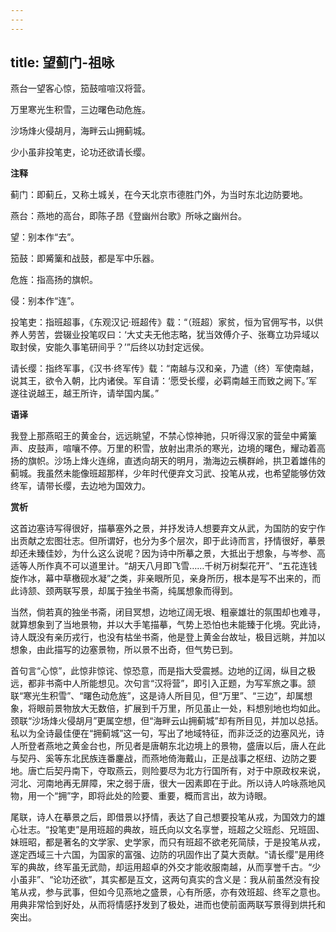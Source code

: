 ```yaml
---
---
---
```

title: 望蓟门-祖咏
---

燕台一望客心惊，笳鼓喧喧汉将营。

万里寒光生积雪，三边曙色动危旌。

沙场烽火侵胡月，海畔云山拥蓟城。

少小虽非投笔吏，论功还欲请长缨。

**注释**

蓟门：即蓟丘，又称土城关，在今天北京市德胜门外，为当时东北边防要地。

燕台：燕地的高台，即陈子昂《登幽州台歌》所咏之幽州台。

望：别本作“去”。

笳鼓：即觱篥和战鼓，都是军中乐器。

危旌：指高扬的旗帜。

侵：别本作“连”。

投笔吏：指班超事，《东观汉记·班超传》载：“（班超）家贫，恒为官佣写书，以供养人劳苦，尝辍业投笔叹曰：‘大丈夫无他志略，犹当效傅介子、张骞立功异域以取封侯，安能久事笔研间乎？’”后终以功封定远侯。

请长缨：指终军事，《汉书·终军传》载：“南越与汉和亲，乃遣（终）军使南越，说其王，欲令入朝，比内诸侯。军自请：‘愿受长缨，必羁南越王而致之阙下。’军遂往说越王，越王所许，请举国内属。”

**语译**

我登上那燕昭王的黄金台，远远眺望，不禁心惊神驰，只听得汉家的营垒中觱篥声、皮鼓声，喧嚷不停。万里的积雪，放射出肃杀的寒光，边境的曙色，耀动着高扬的旗帜。沙场上烽火连绵，直透向胡天的明月，渤海边云横群岭，拱卫着雄伟的蓟城。我虽然未能像班超那样，少年时代便弃文习武、投笔从戎，也希望能够仿效终军，请带长缨，去边地为国效力。

**赏析**

这首边塞诗写得很好，描摹塞外之景，并抒发诗人想要弃文从武，为国防的安宁作出贡献之宏图壮志。但所谓好，也分为多个层次，即于此诗而言，抒情很好，摹景却还未臻佳妙，为什么这么说呢？因为诗中所摹之景，大抵出于想象，与岑参、高适等人所作真不可以道里计。“胡天八月即飞雪……千树万树梨花开”、“五花连钱旋作冰，幕中草檄砚水凝”之类，非亲眼所见，亲身所历，根本是写不出来的，而此诗颔、颈两联写景，却属于独坐书斋，纯属想象而得到。

当然，倘若真的独坐书斋，闭目冥想，边地辽阔无垠、粗豪雄壮的氛围却也难寻，就算想象到了当地景物，并以大手笔描摹，气势上恐怕也未能臻于化境。究此诗，诗人既没有亲历戎行，也没有枯坐书斋，他是登上黄金台故址，极目远眺，并加以想象，由此描写的边塞景物，所以景不出奇，但气势已到。

首句言“心惊”，此惊非惊诧、惊恐意，而是指大受震撼。边地的辽阔，纵目之极远，都非书斋中人所能想见。次句言“汉将营”，即引入正题，为写军旅之事。颔联“寒光生积雪”、“曙色动危旌”，这是诗人所目见，但“万里”、“三边”，却属想象，将眼前景物放大无数倍，扩展到千万里，所见虽止一处，料想别地也均如此。颈联“沙场烽火侵胡月”更属空想，但“海畔云山拥蓟城”却有所目见，并加以总括。私以为全诗最佳便在“拥蓟城”这一句，写出了地域特征，而非泛泛的边塞风光，诗人所登者燕地之黄金台也，所见者是唐朝东北边境上的景物，盛唐以后，唐人在此与契丹、奚等东北民族连番鏖战，而燕地倚海戴山，正是战事之枢纽、边防之要地。唐亡后契丹南下，夺取燕云，则险要尽为北方行国所有，对于中原政权来说，河北、河南地再无屏障，宋之弱于唐，很大一因素即在于此。所以诗人吟咏燕地风物，用一个“拥”字，即将此处的险要、重要，概而言出，故为诗眼。

尾联，诗人在摹景之后，即借景以抒情，表达了自己想要投笔从戎，为国效力的雄心壮志。“投笔吏”是用班超的典故，班氏向以文名享誉，班超之父班彪、兄班固、妹班昭，都是著名的文学家、史学家，而只有班超不欲老死简牍，于是投笔从戎，遂定西域三十六国，为国家的富强、边防的巩固作出了莫大贡献。“请长缨”是用终军的典故，终军虽无武勋，却运用超卓的外交才能收服南越，从而享誉千古。“少小虽非”、“论功还欲”，其实都是互文，这两句真实的含义是：我从前虽然没有投笔从戎，参与武事，但如今见燕地之盛景，心有所感，亦有效班超、终军之意也。用典非常恰到好处，从而将情感抒发到了极处，进而也使前面两联写景得到烘托和突出。